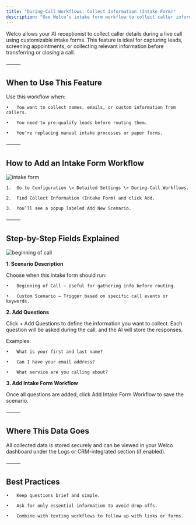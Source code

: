 ```yaml
---
title: "During-Call Workflows: Collect Information (Intake Form)"
description: "Use Welco’s intake form workflow to collect caller information in real-time during a call. Customize questions and trigger them at the beginning or contextually."
---
```


Welco allows your AI receptionist to collect caller details during a live call using customizable intake forms. This feature is ideal for capturing leads, screening appointments, or collecting relevant information before transferring or closing a call.

⸻

## When to Use This Feature

Use this workflow when:

	•	You want to collect names, emails, or custom information from callers.

	•	You need to pre-qualify leads before routing them.

	•	You’re replacing manual intake processes or paper forms.

⸻

## How to Add an Intake Form Workflow

![intake form](/images/Screenshot2025-05-24at2.33.38PM.png)

	1.	Go to Configuration \> Detailed Settings \> During-Call Workflows.

	2.	Find Collect Information (Intake Form) and click Add.

	3.	You’ll see a popup labeled Add New Scenario.

⸻

## Step-by-Step Fields Explained

![beginning of call](/images/Screenshot2025-05-24at2.34.55PM.png)

**1. Scenario Description**

Choose when this intake form should run:

	•	Beginning of Call – Useful for gathering info before routing.

	•	Custom Scenario – Trigger based on specific call events or keywords.

**2. Add Questions**

Click \+ Add Questions to define the information you want to collect. Each question will be asked during the call, and the AI will store the responses.

Examples:

	•	What is your first and last name?

	•	Can I have your email address?

	•	What service are you calling about?

**3. Add Intake Form Workflow**

Once all questions are added, click Add Intake Form Workflow to save the scenario.

⸻

## Where This Data Goes

All collected data is stored securely and can be viewed in your Welco dashboard under the Logs or CRM-integrated section (if enabled).

⸻

## Best Practices

	•	Keep questions brief and simple.

	•	Ask for only essential information to avoid drop-offs.

	•	Combine with texting workflows to follow up with links or forms.